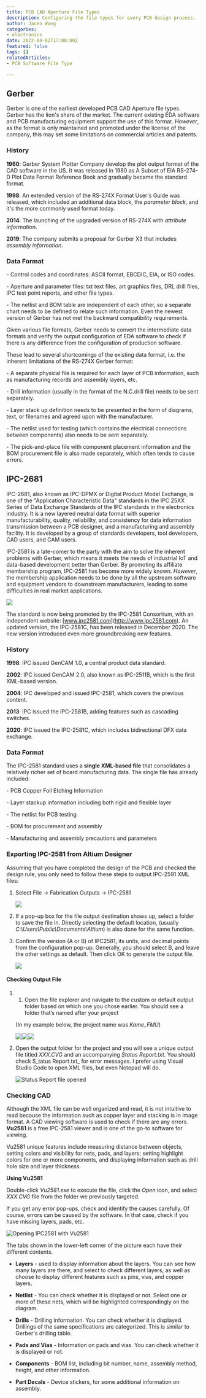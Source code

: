 ```yaml
---
title: PCB CAD Aperture File Types
description: Configuring the file types for every PCB design process.
author: Jacen Wang
categories:
- electronics
date: 2022-04-02T17:00:00Z
featured: false
tags: []
relatedArticles:
- PCB Software File Type

---
```

## Gerber

Gerber is one of the earliest developed PCB CAD Aperture file types. Gerber has the lion's share of the market. The current existing EDA software and PCB manufacturing equipment support the use of this format. _However_, as the format is only maintained and promoted under the license of the company, this may set some limitations on commercial articles and patents.

### History

**1960**: Gerber System Plotter Company develop the plot output format of the CAD software in the US. It was released in 1980 as A Subset of EIA RS-274-D Plot Data Format Reference Book and gradually became the standard format. 

**1998**: An extended version of the RS-274X Format User's Guide was released, which included an additional data block, the _parameter block_, and it's the more commonly used format today. 

**2014**: The launching of the upgraded version of RS-274X with _attribute information_. 

**2019**: The company submits a proposal for Gerber X3 that includes _assembly information_. 

### Data Format

\- Control codes and coordinates: ASCII format, EBCDIC, EIA, or ISO codes. 

\- Aperture and parameter files: txt text files, art graphics files, DRL drill files, IPC test point reports, and other file types. 

\- The netlist and BOM table are independent of each other, so a separate chart needs to be defined to relate such information. Even the newest version of Gerber has not met the backward compatibility requirements. 

Given various file formats, Gerber needs to convert the intermediate data formats and verify the output configuration of EDA software to check if there is any difference from the configuration of production software.

These lead to several shortcomings of the existing data format, i.e. the inherent limitations of the RS-274X Gerber format:

\- A separate physical file is required for each layer of PCB information, such as manufacturing records and assembly layers, etc. 

\- Drill information (usually in the format of the N.C.drill file) needs to be sent separately.

\- Layer stack up definition needs to be presented in the form of diagrams, text, or filenames and agreed upon with the manufacturer. 

\- The netlist used for testing (which contains the electrical connections between components) also needs to be sent separately. 

\- The pick-and-place file with component placement information and the BOM procurement file is also made separately, which often tends to cause errors.

## IPC-2681

IPC-2681, also known as IPC-DPMX or Digital Product Model Exchange, is one of the "Application Characteristic Data" standards in the IPC 25XX Series of Data Exchange Standards of the IPC standards in the electronics industry. It is a new layered neutral data format with superior manufacturability, quality, reliability, and consistency for data information transmission between a PCB designer, and a manufacturing and assembly facility. It is developed by a group of standards developers, tool developers, CAD users, and CAM users.

IPC-2581 is a late-comer to the party with the aim to solve the inherent problems with Gerber, which means it meets the needs of industrial IoT and data-based development better than Gerber. By promoting its affiliate membership program, IPC-2581 has become more widely known. _However_, the membership application needs to be done by all the upstream software and equipment vendors to downstream manufacturers, leading to some difficulties in real market applications.

![](/uploads/cad-aperture-files-01.png)

The standard is now being promoted by the IPC-2581 Consortium, with an independent website: [www.ipc2581.com](http://www.ipc2581.com). An updated version, the IPC-2581C, has been released in December 2020. The new version introduced even more groundbreaking new features.

### History

**1998**: IPC issued GenCAM 1.0, a central product data standard. 

**2002**: IPC issued GenCAM 2.0, also known as IPC-2511B, which is the first XML-based version. 

**2004**: IPC developed and issued IPC-2581, which covers the previous content. 

**2013**: IPC issued the IPC-2581B, adding features such as cascading switches. 

**2020**: IPC issued the IPC-2581C, which includes bidirectional DFX data exchange. 

### Data Format

The IPC-2581 standard uses a **single XML-based file** that consolidates a relatively richer set of board manufacturing data. The single file has already included:

\- PCB Copper Foil Etching Information

\- Layer stackup information including both rigid and flexible layer

\- The netlist for PCB testing

\- BOM for procurement and assembly

\- Manufacturing and assembly precautions and parameters

### Exporting IPC-2581 from Altium Designer

Assuming that you have completed the design of the PCB and checked the design rule, you only need to follow these steps to output IPC-2591 XML files:

1. Select File -> Fabrication Outputs -> IPC-2581

   ![](/uploads/cad-aperture-files-02.png)
2. If a pop-up box for the file output destination shows up, select a folder to save the file in. Directly selecting the default location, (usually _C:\\Users\\Public\\Documents\\Altium_) is also done for the same function.
3. Confirm the version (A or B) of IPC2581, its units, and decimal points from the configuration pop-up. Generally, you should select B, and leave the other settings as default. Then click OK to generate the output file.

   ![](/uploads/cad-aperture-files-03.png)

#### Checking Output File

1. 1. Open the file explorer and navigate to the custom or default output folder based on which one you chose earlier. You should see a folder that’s named after your project

   (In my example below, the project name was *Kame_FMU*)

   ![](/uploads/cad-aperture-files-04.png)![](/uploads/cad-aperture-files-04-2.png)![](/uploads/cad-aperture-files-04-3.png)
2. Open the output folder for the project and you will see a unique output file titled _XXX.CVG_ and an accompanying _Status Report.txt_. You should check S_tatus Report.txt_ for error messages. I prefer using Visual Studio Code to open XML files, but even Notepad will do.

   ![Status Report file opened](/uploads/cad-aperture-files-05.png)

### Checking CAD

Although the XML file can be well organized and read, it is not intuitive to read because the information such as copper layer and stacking is in image format. A CAD viewing software is used to check if there are any errors. **Vu2581** is a free IPC-2581 viewer and is one of the go-to software for viewing.

Vu2581 unique features include measuring distance between objects, setting colors and visibility for nets, pads, and layers; setting highlight colors for one or more components, and displaying information such as drill hole size and layer thickness.

**Using Vu2581** 

Double-click _Vu2581.exe_ to execute the file, click the _Open_ icon, and select _XXX.CVG_ file from the folder we previously targeted.

If you get any error pop-ups, check and identify the causes carefully. Of course, errors can be caused by the software. In that case, check if you have missing layers, pads, etc.

![Opening IPC2581 with Vu2581](/uploads/cad-aperture-files-06.png)

The tabs shown in the lower-left corner of the picture each have their different contents.

* **Layers** - used to display information about the layers. You can see how many layers are there, and select to check different layers, as well as choose to display different features such as pins, vias, and copper layers. 


* **Netlist** - You can check whether it is displayed or not. Select one or more of these nets, which will be highlighted correspondingly on the diagram. 


* **Drills** - Drilling information. You can check whether it is displayed. Drillings of the same specifications are categorized. This is similar to Gerber's drilling table.


* **Pads and Vias** - Information on pads and vias. You can check whether it is displayed or not. 


* **Components** - BOM list, including bit number, name, assembly method, height, and other information.


* **Part Decals** - Device stickers, for some additional information on assembly.